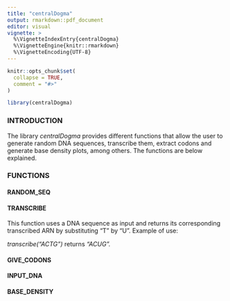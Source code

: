 ```yaml
---
title: "centralDogma"
output: rmarkdown::pdf_document
editor: visual
vignette: >
  %\VignetteIndexEntry{centralDogma}
  %\VignetteEngine{knitr::rmarkdown}
  %\VignetteEncoding{UTF-8}
---
```


```r
knitr::opts_chunk$set(
  collapse = TRUE,
  comment = "#>"
)
```

```r
library(centralDogma)
```

### INTRODUCTION

The library *centralDogma* provides different functions that allow the user to generate random DNA sequences, transcribe them, extract codons and generate base density plots, among others. The functions are below explained.

### FUNCTIONS

#### RANDOM_SEQ

#### TRANSCRIBE

This function uses a DNA sequence as input and returns its corresponding transcribed ARN by substituting "T" by "U". Example of use:

*transcribe("ACTG")* returns *"ACUG".*

#### GIVE_CODONS

#### INPUT_DNA

#### BASE_DENSITY
